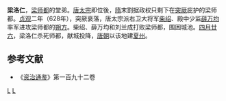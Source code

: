 '''梁洛仁'''，[[梁师都|梁师都]]的堂弟。[[唐太宗|唐太宗]]即位後，[[隋|隋]]末割据政权只剩下在[[突厥|突厥]]庇护的梁师都。[[貞觀_(唐朝)|贞观]]二年（628年），突厥衰落，唐太宗派右卫大将军[[柴绍|柴绍]]、殿中少监[[薛万均|薛万均]]率军进攻梁师都的[[朔方|朔方]]。柴绍、薛万均和刘兰成打败梁师都，围困城池。[[四月廿六|四月廿六]]，梁洛仁杀死师都，献城投降，[[唐朝|唐朝]]以该地建[[夏州|夏州]]。

==参考文献==
*《[[资治通鉴|资治通鉴]]》第一百九十二卷

[[Category:唐朝軍事人物|L]]
[[Category:梁姓|L]]